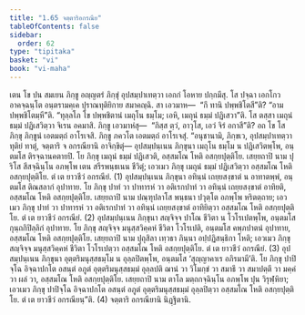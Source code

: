 ```yaml
---
title: "1.65 จตฺตาริอกรณีย"
tableOfContents: false
sidebar:
  order: 62
type: "tipitaka"
basket: "vi"
book: "vi-maha"
---
```



<DynamicBreadcrumb />

<Division number="129" book="vi-maha">

<Paragraph number="539" book="vi-maha">
เตน โข ปน สมเยน ภิกฺขู อญฺญตรํ ภิกฺขุํ อุปสมฺปาเทตฺวา เอกกํ โอหาย ปกฺกมึสุ. โส ปจฺฉา เอกโกว อาคจฺฉนฺโต อนฺตรามคฺเค ปุราณทุติยิกาย สมาคญฺฉิ. สา เอวมาห—  “กึ ทานิ ปพฺพชิโตสี”ติ? “อาม ปพฺพชิโตมฺหี”ติ. “ทุลฺลโภ โข ปพฺพชิตานํ เมถุโน ธมฺโม; เอหิ, เมถุนํ ธมฺมํ ปฏิเสวา”ติ. โส ตสฺสา เมถุนํ ธมฺมํ ปฏิเสวิตฺวา จิเรน อคมาสิ. ภิกฺขู เอวมาหํสุ—  “กิสฺส ตฺวํ, อาวุโส, เอวํ จิรํ อกาสี”ติ? อถ โข โส ภิกฺขุ ภิกฺขูนํ เอตมตฺถํ อาโรเจสิ. ภิกฺขู ภควโต เอตมตฺถํ อาโรเจสุํ. “อนุชานามิ, ภิกฺขเว, อุปสมฺปาเทตฺวา ทุติยํ ทาตุํ, จตฺตาริ จ อกรณียานิ อาจิกฺขิตุํ—
</Paragraph>

<Paragraph number="540" book="vi-maha">
อุปสมฺปนฺเนน ภิกฺขุนา เมถุโน ธมฺโม น ปฏิเสวิตพฺโพ, อนฺตมโส ติรจฺฉานคตายปิ. โย ภิกฺขุ เมถุนํ ธมฺมํ ปฏิเสวติ, อสฺสมโณ โหติ อสกฺยปุตฺติโย. เสยฺยถาปิ นาม ปุริโส สีสจฺฉินฺโน อภพฺโพ เตน สรีรพนฺธเนน ชีวิตุํ; เอวเมว ภิกฺขุ เมถุนํ ธมฺมํ ปฏิเสวิตฺวา อสฺสมโณ โหติ อสกฺยปุตฺติโย. ตํ เต ยาวชีวํ อกรณียํ. (1)
</Paragraph>

<Paragraph number="541" book="vi-maha">
อุปสมฺปนฺเนน ภิกฺขุนา อทินฺนํ เถยฺยสงฺขาตํ น อาทาตพฺพํ, อนฺตมโส ติณสลากํ อุปาทาย. โย ภิกฺขุ ปาทํ วา ปาทารหํ วา อติเรกปาทํ วา อทินฺนํ เถยฺยสงฺขาตํ อาทิยติ, อสฺสมโณ โหติ อสกฺยปุตฺติโย. เสยฺยถาปิ นาม ปณฺฑุปลาโส พนฺธนา ปวุตฺโต อภพฺโพ หริตตฺถาย; เอวเมว ภิกฺขุ ปาทํ วา ปาทารหํ วา อติเรกปาทํ วา อทินฺนํ เถยฺยสงฺขาตํ อาทิยิตฺวา อสฺสมโณ โหติ อสกฺยปุตฺติโย. ตํ เต ยาวชีวํ อกรณียํ. (2)
</Paragraph>

<Paragraph number="542" book="vi-maha">
อุปสมฺปนฺเนน ภิกฺขุนา สญฺจิจฺจ ปาโณ ชีวิตา น โวโรเปตพฺโพ, อนฺตมโส กุนฺถกิปิลฺลิกํ อุปาทาย. โย ภิกฺขุ สญฺจิจฺจ มนุสฺสวิคฺคหํ ชีวิตา โวโรเปติ, อนฺตมโส คพฺภปาตนํ อุปาทาย, อสฺสมโณ โหติ อสกฺยปุตฺติโย. เสยฺยถาปิ นาม ปุถุสิลา เทฺวธา ภินฺนา อปฺปฏิสนฺธิกา โหติ; เอวเมว ภิกฺขุ สญฺจิจฺจ มนุสฺสวิคฺคหํ ชีวิตา โวโรเปตฺวา อสฺสมโณ โหติ อสกฺยปุตฺติโย. ตํ เต ยาวชีวํ อกรณียํ. (3)
</Paragraph>

<Paragraph number="543" book="vi-maha">
อุปสมฺปนฺเนน ภิกฺขุนา อุตฺตริมนุสฺสธมฺโม น อุลฺลปิตพฺโพ, อนฺตมโส ‘สุญฺญาคาเร อภิรมามี’ติ. โย ภิกฺขุ ปาปิจฺโฉ อิจฺฉาปกโต อสนฺตํ อภูตํ อุตฺตริมนุสฺสธมฺมํ อุลฺลปติ ฌานํ วา วิโมกฺขํ วา สมาธึ วา สมาปตฺตึ วา มคฺคํ วา ผลํ วา, อสฺสมโณ โหติ อสกฺยปุตฺติโย. เสยฺยถาปิ นาม ตาโล มตฺถกจฺฉินฺโน อภพฺโพ ปุน วิรุฬฺหิยา; เอวเมว ภิกฺขุ ปาปิจฺโฉ อิจฺฉาปกโต อสนฺตํ อภูตํ อุตฺตริมนุสฺสธมฺมํ อุลฺลปิตฺวา อสฺสมโณ โหติ อสกฺยปุตฺติโย. ตํ เต ยาวชีวํ อกรณียนฺ”ติ. (4)

</Paragraph>
</Division>

<Paragraph number="544" type="center" book="vi-maha">
จตฺตาริ อกรณียานิ นิฏฺฐิตานิ.
</Paragraph>